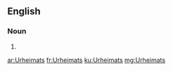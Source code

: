 ==English==

===Noun===
{{head|en}}

# {{plural of|Urheimat}}

[[ar:Urheimats]]
[[fr:Urheimats]]
[[ku:Urheimats]]
[[mg:Urheimats]]